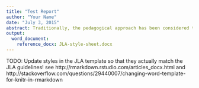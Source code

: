 ```yaml
---
title: "Test Report"
author: "Your Name"
date: "July 3, 2015"
abstract: Traditionally, the pedagogical approach has been considered the main component responsible for the learning outcomes of a lesson. However, research has also shown the importance of teachers' specific actions and discourse in this regard, especially in authentic face-to-face settings, where unexpected events and opportunities often emerge. So far, this teacher orchestration has been studied through observational analyses and subsequent coding by human experts, but such analyses of teaching practice are not scalable, and cannot be expected to directly benefit practitioners (e.g., for reflection on their everyday practice). In order to help practitioners and researchers in understanding the influence of orchestration in learning in a scalable manner, in this paper we present a method for the automated extraction of the teacher activities and social plane of interaction (also known as an 'orchestration graph'), leveraging machine learning methods and multimodal data gathering with wearable sensors. Our results, based on a dataset of 16 sessions from 4 different teachers, recorded in face-to-face secondary school classrooms, demonstrate the feasibility of the approach and the computational and data gathering tradeoffs that future applications of these methods will face.
output:
  word_document:
    reference_docx: JLA-style-sheet.docx
---
```


TODO: Update styles in the JLA template so that they actually match the JLA guidelines! see http://rmarkdown.rstudio.com/articles_docx.html and http://stackoverflow.com/questions/29440007/changing-word-template-for-knitr-in-rmarkdown
